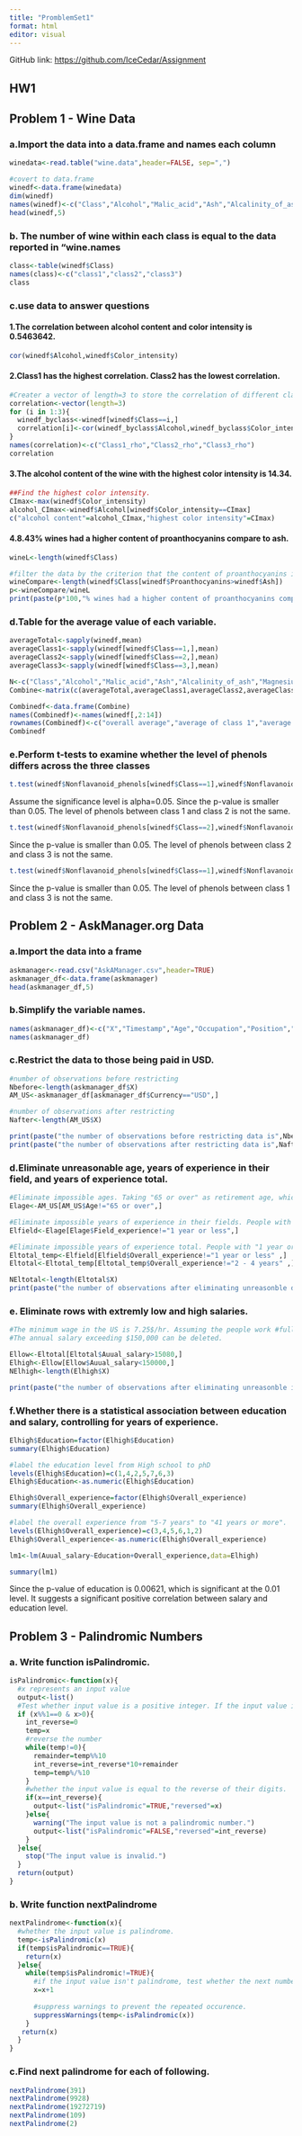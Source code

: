 ```yaml
---
title: "PromblemSet1"
format: html
editor: visual
---
```

GitHub link: <https://github.com/IceCedar/Assignment>

## HW1

## Problem 1 - Wine Data

### a.Import the data into a data.frame and names each column

```r
winedata<-read.table("wine.data",header=FALSE, sep=",")

#covert to data.frame
winedf<-data.frame(winedata)
dim(winedf)
names(winedf)<-c("Class","Alcohol","Malic_acid","Ash","Alcalinity_of_ash","Magnesium","Total_phenols","Flavanoids","Nonflavanoid_phenols","Proanthocyanins","Color_intensity","Hue","OD280/OD315_of_diluted_wines","Proline")
head(winedf,5)
```

### b. The number of wine within each class is equal to the data reported in "wine.names

```r
class<-table(winedf$Class)
names(class)<-c("class1","class2","class3")
class
```

### c.use data to answer questions

#### 1.The correlation between alcohol content and color intensity is 0.5463642.

```r
cor(winedf$Alcohol,winedf$Color_intensity)
```

#### 2.Class1 has the highest correlation. Class2 has the lowest correlation.

```r
#Creater a vector of length=3 to store the correlation of different classes.
correlation<-vector(length=3)
for (i in 1:3){
  winedf_byclass<-winedf[winedf$Class==i,]
  correlation[i]<-cor(winedf_byclass$Alcohol,winedf_byclass$Color_intensity)
}
names(correlation)<-c("Class1_rho","Class2_rho","Class3_rho")
correlation

```

#### 3.The alcohol content of the wine with the highest color intensity is 14.34.

```r
##Find the highest color intensity.
CImax<-max(winedf$Color_intensity)
alcohol_CImax<-winedf$Alcohol[winedf$Color_intensity==CImax]
c("alcohol content"=alcohol_CImax,"highest color intensity"=CImax)
```

#### 4.8.43% wines had a higher content of proanthocyanins compare to ash.

```r
wineL<-length(winedf$Class)

#filter the data by the criterion that the content of proanthocyanins is larger than ash.
wineCompare<-length(winedf$Class[winedf$Proanthocyanins>winedf$Ash])
p<-wineCompare/wineL
print(paste(p*100,"% wines had a higher content of proanthocyanins compare to ash."))
```

### d.Table for the average value of each variable.

```r
averageTotal<-sapply(winedf,mean)
averageClass1<-sapply(winedf[winedf$Class==1,],mean)
averageClass2<-sapply(winedf[winedf$Class==2,],mean)
averageClass3<-sapply(winedf[winedf$Class==3,],mean)

N<-c("Class","Alcohol","Malic_acid","Ash","Alcalinity_of_ash","Magnesium","Total_phenols","Flavanoids","Nonflavanoid_phenols","Proanthocyanins","Color_intensity","Hue","OD280/OD315_of_diluted_wines","Proline")
Combine<-matrix(c(averageTotal,averageClass1,averageClass2,averageClass3),nrow=4,byrow=TRUE)

Combinedf<-data.frame(Combine)
names(Combinedf)<-names(winedf[,2:14])
rownames(Combinedf)<-c("overall average","average of class 1","average of class 2","average of class 3")
Combinedf
```

### e.Perform t-tests to examine whether the level of phenols differs across the three classes

```r
t.test(winedf$Nonflavanoid_phenols[winedf$Class==1],winedf$Nonflavanoid_phenols[winedf$Class==2])
```

Assume the significance level is alpha=0.05. Since the p-value is smaller than 0.05. The level of phenols between class 1 and class 2 is not the same.

```r
t.test(winedf$Nonflavanoid_phenols[winedf$Class==2],winedf$Nonflavanoid_phenols[winedf$Class==3])
```

Since the p-value is smaller than 0.05. The level of phenols between class 2 and class 3 is not the same.

```r
t.test(winedf$Nonflavanoid_phenols[winedf$Class==1],winedf$Nonflavanoid_phenols[winedf$Class==3])
```

Since the p-value is smaller than 0.05. The level of phenols between class 1 and class 3 is not the same.

## Problem 2 - AskManager.org Data

### a.Import the data into a frame

```r
askmanager<-read.csv("AskAManager.csv",header=TRUE)
askmanager_df<-data.frame(askmanager)
head(askmanager_df,5)
```

### b.Simplify the variable names.

```r
names(askmanager_df)<-c("X","Timestamp","Age","Occupation","Position","Position_Note","Auual_salary","Compenstion","Currency","Currency_Other","Income_Note","Country","State_US","City","Overall_experience","Field_experience","Education","Gender","Race")
names(askmanager_df)
```

### c.Restrict the data to those being paid in USD.

```r
#number of observations before restricting
Nbefore<-length(askmanager_df$X)
AM_US<-askmanager_df[askmanager_df$Currency=="USD",]

#number of observations after restricting
Nafter<-length(AM_US$X)

print(paste("the number of observations before restricting data is",Nbefore))
print(paste("the number of observations after restricting data is",Nafter))
```

### d.Eliminate unreasonable age, years of experience in their field, and years of experience total.

```r
#Eliminate impossible ages. Taking "65 or over" as retirement age, which can be eliminated.
Elage<-AM_US[AM_US$Age!="65 or over",]

#Eliminate impossible years of experience in their fields. People with "1 year or less" can be seen as beginner, who may not good at their professional work.
Elfield<-Elage[Elage$Field_experience!="1 year or less",]

#Eliminate impossible years of experience total. People with "1 year or less" and "2 - 4 years" may still don't get used to their work.
Eltotal_temp<-Elfield[Elfield$Overall_experience!="1 year or less" ,]
Eltotal<-Eltotal_temp[Eltotal_temp$Overall_experience!="2 - 4 years" ,]

NEltotal<-length(Eltotal$X)
print(paste("the number of observations after eliminating unreasonble data is",NEltotal))
```

### e. Eliminate rows with extremly low and high salaries.

```r
#The minimum wage in the US is 7.25$/hr. Assuming the people work #full-time for 40 hours week, the annual salary is $15,080. #$15,080 is taken as lower bound.
#The annual salary exceeding $150,000 can be deleted.

Ellow<-Eltotal[Eltotal$Auual_salary>15080,]
Elhigh<-Ellow[Ellow$Auual_salary<150000,]
NElhigh<-length(Elhigh$X)

print(paste("the number of observations after eliminating unreasonble income is",NElhigh))
```

### f.Whether there is a statistical association between education and salary, controlling for years of experience.

```r
Elhigh$Education=factor(Elhigh$Education)
summary(Elhigh$Education)

#label the education level from High school to phD
levels(Elhigh$Education)=c(1,4,2,5,7,6,3)
Elhigh$Education<-as.numeric(Elhigh$Education)

Elhigh$Overall_experience=factor(Elhigh$Overall_experience)
summary(Elhigh$Overall_experience)

#label the overall experience from "5-7 years" to "41 years or more".
levels(Elhigh$Overall_experience)=c(3,4,5,6,1,2)
Elhigh$Overall_experience<-as.numeric(Elhigh$Overall_experience)

lm1<-lm(Auual_salary~Education+Overall_experience,data=Elhigh)

summary(lm1)
```
Since the p-value of education is 0.00621, which is significant at the 0.01 level. It suggests a significant positive correlation between salary and education level.


## Problem 3 - Palindromic Numbers

### a. Write function isPalindromic.

```r
isPalindromic<-function(x){
  #x represents an input value
  output<-list()
  #Test whether input value is a positive integer. If the input value is a positive integer, the process will continue.
  if (x%%1==0 & x>0){
    int_reverse=0
    temp=x
    #reverse the number
    while(temp!=0){
      remainder=temp%%10
      int_reverse=int_reverse*10+remainder
      temp=temp%/%10
    }
    #whether the input value is equal to the reverse of their digits.
    if(x==int_reverse){
      output<-list("isPalindromic"=TRUE,"reversed"=x)
    }else{
      warning("The input value is not a palindromic number.")
      output<-list("isPalindromic"=FALSE,"reversed"=int_reverse)
    }
  }else{
    stop("The input value is invalid.")
  }
  return(output)
}
```

### b. Write function nextPalindrome

```r
nextPalindrome<-function(x){
  #whether the input value is palindrome.
  temp<-isPalindromic(x)
  if(temp$isPalindromic==TRUE){
    return(x)
  }else{
    while(temp$isPalindromic!=TRUE){
      #if the input value isn't palindrome, test whether the next number is palindrome.
      x=x+1
      
      #suppress warnings to prevent the repeated occurence.
      suppressWarnings(temp<-isPalindromic(x))
    }
   return(x)
  }
}
```

### c.Find next palindrome for each of following.

```r
nextPalindrome(391)
nextPalindrome(9928)
nextPalindrome(19272719)
nextPalindrome(109)
nextPalindrome(2)
```
